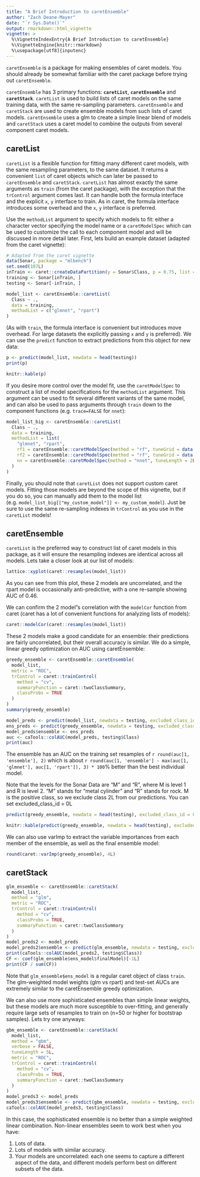 ```yaml
---
title: "A Brief Introduction to caretEnsemble"
author: "Zach Deane-Mayer"
date: "`r Sys.Date()`"
output: rmarkdown::html_vignette
vignette: >
  %\VignetteIndexEntry{A Brief Introduction to caretEnsemble}
  %\VignetteEngine{knitr::rmarkdown}
  %\usepackage[utf8]{inputenc}
---
```


`caretEnsemble` is a package for making ensembles of caret models. You should already be somewhat familiar with the caret package before trying out `caretEnsemble`.

`caretEnsemble` has 3 primary functions: **`caretList`**, **`caretEnsemble`** and **`caretStack`**. `caretList` is used to build lists of caret models on the same training data, with the same re-sampling parameters. `caretEnsemble` and `caretStack` are used to create ensemble models from such lists of caret models. `caretEnsemble` uses a glm to create a simple linear blend of models and `caretStack` uses a caret model to combine the outputs from several component caret models.

## caretList

`caretList` is a flexible function for fitting many different caret models, with the same resampling parameters, to the same dataset. It returns a convenient `list` of caret objects which can later be passed to `caretEnsemble` and `caretStack`. `caretList` has almost exactly the same arguments as `train` (from the caret package), with the exception that the `trControl` argument comes last. It can handle both the formula interface and the explicit `x`, `y` interface to train. As in caret, the formula interface introduces some overhead and the `x`, `y` interface is preferred.

Use the `methodList` argument to specify which models to fit: either a character vector specifying the model name or a `caretModelSpec` which can be used to customize the call to each component model and will be discussed in more detail later. First, lets build an example dataset (adapted from the caret vignette):
```r
# Adapted from the caret vignette
data(Sonar, package = "mlbench")
set.seed(107L)
inTrain <- caret::createDataPartition(y = Sonar$Class, p = 0.75, list = FALSE)
training <- Sonar[inTrain, ]
testing <- Sonar[-inTrain, ]
```

```r
model_list <- caretEnsemble::caretList(
  Class ~ .,
  data = training,
  methodList = c("glmnet", "rpart")
)
```
(As with `train`, the formula interface is convenient but introduces move overhead. For large datasets the explicitly passing `x` and `y` is preferred).
We can use the `predict` function to extract predictions from this object for new data:
```r
p <- predict(model_list, newdata = head(testing))
print(p)
```
```r
knitr::kable(p)
```

If you desire more control over the model fit, use the `caretModelSpec` to construct a list of model specifications for the `methodList` argument. This argument can be used to fit several different variants of the same model, and can also be used to pass arguments through `train` down to the component functions (e.g. `trace=FALSE` for `nnet`):
```r
model_list_big <- caretEnsemble::caretList(
  Class ~ .,
  data = training,
  methodList = list(
    "glmnet", "rpart",
    rf1 = caretEnsemble::caretModelSpec(method = "rf", tuneGrid = data.frame(.mtry = 2L)),
    rf2 = caretEnsemble::caretModelSpec(method = "rf", tuneGrid = data.frame(.mtry = 10L), preProcess = "pca"),
    nn = caretEnsemble::caretModelSpec(method = "nnet", tuneLength = 2L, trace = FALSE)
  )
)
```

Finally, you should note that `caretList` does not support custom caret models. Fitting those models are beyond the scope of this vignette, but if you do so, you can manually add them to the model list (e.g. `model_list_big[["my_custom_model"]] <- my_custom_model`). Just be sure to use the same re-sampling indexes in `trControl` as you use in the `caretList` models!

## caretEnsemble
`caretList` is the preferred way to construct list of caret models in this package, as it will ensure the resampling indexes are identical across all models. Lets take a closer look at our list of models:
```r
lattice::xyplot(caret::resamples(model_list))
```
    
As you can see from this plot, these 2 models are uncorrelated, and the rpart model is occasionally anti-predictive, with a one re-sample showing AUC of 0.46.

We can confirm the 2 model"s correlation with the `modelCor` function from caret (caret has a lot of convenient functions for analyzing lists of models):
```r
caret::modelCor(caret::resamples(model_list))
```

These 2 models make a good candidate for an ensemble: their predictions are fairly uncorrelated, but their overall accuracy is similar. We do a simple, linear greedy optimization on AUC using caretEnsemble:
```r
greedy_ensemble <- caretEnsemble::caretEnsemble(
  model_list,
  metric = "ROC",
  trControl = caret::trainControl(
    method = "cv",
    summaryFunction = caret::twoClassSummary,
    classProbs = TRUE
  )
)
summary(greedy_ensemble)
```

```r
model_preds <- predict(model_list, newdata = testing, excluded_class_id = 2L)
ens_preds <- predict(greedy_ensemble, newdata = testing, excluded_class_id = 2L)
model_preds$ensemble <- ens_preds
auc <- caTools::colAUC(model_preds, testing$Class)
print(auc)
```

The ensemble has an AUC on the training set resamples of `r round(auc[1, 'ensemble'], 2)` which is about `r round(auc[1, 'ensemble'] - max(auc[1, 'glmnet'], auc[1, 'rpart']), 3) * 100`% better than the best individual model.

Note that the levels for the Sonar Data are "M" and "R", where M is level 1 and R is level 2. "M" stands for "metal cylinder" and "R" stands for rock. M is the positive class, so we exclude class 2L from our predictions. You can set excluded_class_id = 0L
```r
predict(greedy_ensemble, newdata = head(testing), excluded_class_id = 0L)
```

```r
knitr::kable(predict(greedy_ensemble, newdata = head(testing), excluded_class_id = 0L))
```

We can also use varImp to extract the variable importances from each member of the ensemble, as well as the final ensemble model:
```r
round(caret::varImp(greedy_ensemble), 4L)
```

## caretStack
```r
glm_ensemble <- caretEnsemble::caretStack(
  model_list,
  method = "glm",
  metric = "ROC",
  trControl = caret::trainControl(
    method = "cv",
    classProbs = TRUE,
    summaryFunction = caret::twoClassSummary
  )
)
model_preds2 <- model_preds
model_preds2$ensemble <- predict(glm_ensemble, newdata = testing, excluded_class_id = 2L)
print(caTools::colAUC(model_preds2, testing$Class))
CF <- coef(glm_ensemble$ens_model$finalModel)[-1L]
print(CF / sum(CF))
```

Note that `glm_ensemble$ens_model` is a regular caret object of class `train`. The glm-weighted model weights (glm vs rpart) and test-set AUCs are extremely similar to the caretEnsemble greedy optimization.

We can also use more sophisticated ensembles than simple linear weights, but these models are much more susceptible to over-fitting, and generally require large sets of resamples to train on (n=50 or higher for bootstrap samples). Lets try one anyways:
```r
gbm_ensemble <- caretEnsemble::caretStack(
  model_list,
  method = "gbm",
  verbose = FALSE,
  tuneLength = 5L,
  metric = "ROC",
  trControl = caret::trainControl(
    method = "cv",
    classProbs = TRUE,
    summaryFunction = caret::twoClassSummary
  )
)
model_preds3 <- model_preds
model_preds3$ensemble <- predict(gbm_ensemble, newdata = testing, excluded_class_id = 2L)
caTools::colAUC(model_preds3, testing$Class)
```

In this case, the sophisticated ensemble is no better than a simple weighted linear combination. Non-linear ensembles seem to work best when you have:

1. Lots of data.
2. Lots of models with similar accuracy.
3. Your models are uncorrelated: each one seems to capture a different aspect of the data, and different models perform best on different subsets of the data.

